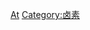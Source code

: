 {{noteTA
|T=zh-hans:砹;zh-hk:砈;zh-tw:砈;
|1=zh-hans:砹化合物;zh-hk:砈化合物;zh-tw:砈化合物;
|2=zh-hans:砹;zh-hk:砈;zh-tw:砈;
}}
{{catmore}}
{{Commonscat|Astatine}}

[[Category:各化学元素|At]]
[[Category:卤素|Category:卤素]]